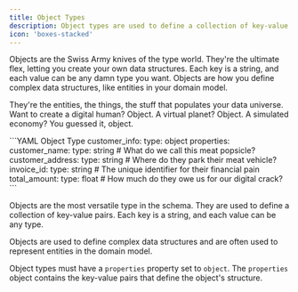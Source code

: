 ```yaml
---
title: Object Types
description: Object types are used to define a collection of key-value pairs. They are the most versatile type in the schema.
icon: 'boxes-stacked'
---
```


Objects are the Swiss Army knives of the type world. They're the ultimate flex, letting you create your own data structures. Each key is a string, and each value can be any damn type you want. Objects are how you define complex data structures, like entities in your domain model.

They're the entities, the things, the stuff that populates your data universe. Want to create a digital human? Object. A virtual planet? Object. A simulated economy? You guessed it, object.

<CodeGroup>
```YAML Object Type
customer_info:
    type: object
    properties:
      customer_name:
        type: string  # What do we call this meat popsicle?
      customer_address:
        type: string  # Where do they park their meat vehicle?
      invoice_id:
        type: string  # The unique identifier for their financial pain
      total_amount:
        type: float   # How much do they owe us for our digital crack?
```
</CodeGroup>

Objects are the most versatile type in the schema. They are used to define a collection of key-value pairs. Each key is a string, and each value can be any type.

Objects are used to define complex data structures and are often used to represent entities in the domain model.

Object types must have a `properties` property set to `object`. The `properties` object contains the key-value pairs that define the object's structure.